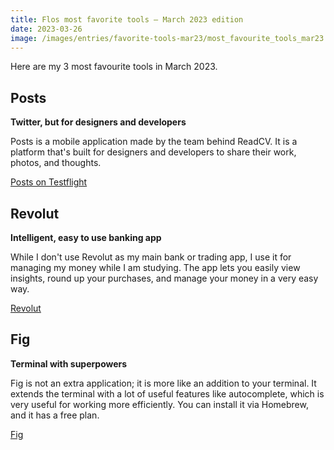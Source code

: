 ```yaml
---
title: Flos most favorite tools – March 2023 edition
date: 2023-03-26
image: /images/entries/favorite-tools-mar23/most_favourite_tools_mar23.webp
---
```


Here are my 3 most favourite tools in March 2023.

## Posts

**Twitter, but for designers and developers**

Posts is a mobile application made by the team behind ReadCV. It is a platform that's built for designers and developers to share their work, photos, and thoughts.

[Posts on Testflight](https://testflight.apple.com/join/Pv0Sn7OT)

## Revolut

**Intelligent, easy to use banking app**

While I don't use Revolut as my main bank or trading app, I use it for managing my money while I am studying. The app lets you easily view insights, round up your purchases, and manage your money in a very easy way.

[Revolut](https://www.revolut.com/)

## Fig

**Terminal with superpowers**

Fig is not an extra application; it is more like an addition to your terminal. It extends the terminal with a lot of useful features like autocomplete, which is very useful for working more efficiently. You can install it via Homebrew, and it has a free plan.

[Fig](https://fig.io/)
